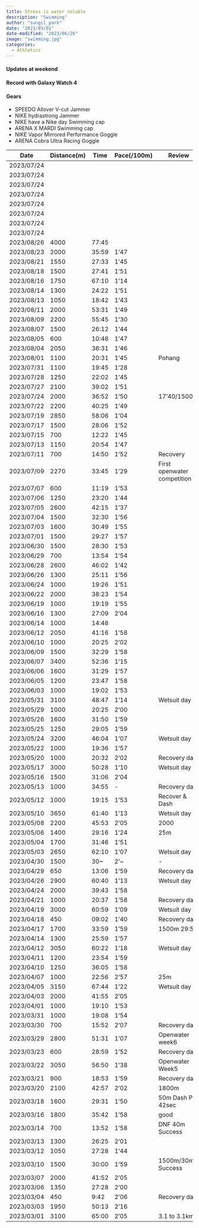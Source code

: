 ---
title: Stress is water soluble
description: "Swimming"
author: "sungil_park"
date: "2023/03/01"
date-modified: "2023/06/26"
image: "swimming.jpg"
categories:
  - Athletics
---

#### Updates at weekend

#### Record with Galaxy Watch 4

#### Gears

-   SPEEDO Allover V-cut Jammer
-   NIKE hydrastrong Jammer
-   NIKE have a Nike day Swimming cap
-   ARENA X MARDI Swimming cap
-   NIKE Vapor Mirrored Performance Goggle
-   ARENA Cobra Ultra Racing Goggle

| Date       | Distance(m) | Time  | Pace(/100m) | Review              |
|------------|-------------|-------|-------------|---------------------|
|2023/07/24|||||
|2023/07/24|||||
|2023/07/24|||||
|2023/07/24|||||
|2023/07/24|||||
|2023/07/24|||||
|2023/07/24|||||
|2023/07/24|||||
|2023/08/26|4000|77:45|||
|2023/08/23|2000|35:59|1'47||
|2023/08/21|1550|27:33|1'45||
|2023/08/18|1500|27:41|1'51||
|2023/08/16|1750|67:10|1'14||
|2023/08/14|1300|24:22|1'51||
|2023/08/13|1050|18:42|1'43||
|2023/08/11|2000|53:31|1'49||
|2023/08/09|2200|55:45|1'30||
|2023/08/07|1500|26:12|1'44||
|2023/08/05|600|10:48|1'47||
|2023/08/04|2050|36:31|1'46||
|2023/08/01|1100|20:31|1'45|Pohang|
|2023/07/31|1100|19:45|1'28||
|2023/07/28|1250|22:02|1'45||
|2023/07/27|2100|39:02|1'51||
|2023/07/24|2000|36:52|1'50|17'40/1500m|
|2023/07/22|2200|40:25|1'49||
|2023/07/19|2850|58:06|1'04||
|2023/07/17|1500|28:06|1'52||
|2023/07/15|700|12:22|1'45||
|2023/07/13|1150|20:54|1'47||
|2023/07/11|700|14:50|1'52|Recovery|
|2023/07/09|2270|33:45|1'29|First openwater competition|
|2023/07/07|600|11:19|1'53||
|2023/07/06|1250|23:20|1'44||
|2023/07/05|2600|42:15|1'37||
|2023/07/04|1500|32:30|1'56||
|2023/07/03|1600|30:49|1'55||
|2023/07/01|1500|29:27|1'57||
|2023/06/30|1500|28:30|1'53||
|2023/06/29|700|13:54|1'54||
| 2023/06/28 | 2600        | 46:02 | 1'42        |                     |
| 2023/06/26 | 1300        | 25:11 | 1'56        |                     |
| 2023/06/24 | 1000        | 19:26 | 1'51        |                     |
| 2023/06/22 | 2000        | 38:23 | 1'54        |                     |
| 2023/06/19 | 1000        | 19:19 | 1'55        |                     |
| 2023/06/16 | 1300        | 27:09 | 2'04        |                     |
| 2023/06/14 | 1000        | 14:48 |             |                     |
| 2023/06/12 | 2050        | 41:16 | 1'58        |                     |
| 2023/06/10 | 1000        | 20:25 | 2'02        |                     |
| 2023/06/09 | 1500        | 32:29 | 1'58        |                     |
| 2023/06/07 | 3400        | 52:36 | 1'15        |                     |
| 2023/06/06 | 1600        | 31:29 | 1'57        |                     |
| 2023/06/05 | 1200        | 23:47 | 1'58        |                     |
| 2023/06/03 | 1000        | 19:02 | 1'53        |                     |
| 2023/05/31 | 3100        | 48:47 | 1'14        | Wetsuit day 9       |
| 2023/05/29 | 1000        | 20:25 | 2'00        |                     |
| 2023/05/26 | 1600        | 31:50 | 1'59        |                     |
| 2023/05/25 | 1250        | 29:05 | 1'59        |                     |
| 2023/05/24 | 3200        | 46:04 | 1'07        | Wetsuit day 8       |
| 2023/05/22 | 1000        | 19:36 | 1'57        |                     |
| 2023/05/20 | 1000        | 20:32 | 2'02        | Recovery day        |
| 2023/05/17 | 3000        | 50:28 | 1'10        | Wetsuit day 7       |
| 2023/05/16 | 1500        | 31:06 | 2'04        |                     |
| 2023/05/13 | 1000        | 34:55 | \-          | Recovery day        |
| 2023/05/12 | 1000        | 19:15 | 1'53        | Recover & Dash      |
| 2023/05/10 | 3650        | 61:40 | 1'13        | Wetsuit day 6       |
| 2023/05/08 | 2200        | 45:53 | 2'05        | 2000                |
| 2023/05/06 | 1400        | 29:16 | 1'24        | 25m                 |
| 2023/05/04 | 1700        | 31:46 | 1'51        |                     |
| 2023/05/03 | 2650        | 62:10 | 1'07        | Wetsuit day 5       |
| 2023/04/30 | 1500        | 30\~  | 2'\~        | \-                  |
| 2023/04/29 | 650         | 13:06 | 1'59        | Recovery day        |
| 2023/04/26 | 2900        | 60:40 | 1'13        | Wetsuit day 4       |
| 2023/04/24 | 2000        | 39:43 | 1'58        |                     |
| 2023/04/21 | 1000        | 20:37 | 1'58        | Recovery day        |
| 2023/04/19 | 3000        | 60:59 | 1'09        | Wetsuit day 3       |
| 2023/04/18 | 450         | 09:02 | 1'40        | Recovery day        |
| 2023/04/17 | 1700        | 33:59 | 1'59        | 1500m 29:56         |
| 2023/04/14 | 1300        | 25:59 | 1'57        |                     |
| 2023/04/12 | 3050        | 60:22 | 1'18        | Wetsuit day 2       |
| 2023/04/11 | 1200        | 23:54 | 1'59        |                     |
| 2023/04/10 | 1250        | 36:05 | 1'58        |                     |
| 2023/04/07 | 1000        | 22:56 | 2'57        | 25m                 |
| 2023/04/05 | 3150        | 67:44 | 1'22        | Wetsuit day 1       |
| 2023/04/03 | 2000        | 41:55 | 2'05        |                     |
| 2023/04/01 | 1000        | 19:10 | 1'53        |                     |
| 2023/03/31 | 1000        | 19:08 | 1'54        |                     |
| 2023/03/30 | 700         | 15:52 | 2'07        | Recovery day        |
| 2023/03/29 | 2800        | 51:31 | 1'07        | Openwater week6     |
| 2023/03/23 | 600         | 28:59 | 1'52        | Recovery day        |
| 2023/03/22 | 3050        | 56:50 | 1'38        | Openwater Week5     |
| 2023/03/21 | 900         | 18:53 | 1'59        | Recovery day        |
| 2023/03/20 | 2100        | 42:57 | 2'02        | 1800m               |
| 2023/03/18 | 1600        | 29:31 | 1'50        | 50m Dash PR 42sec   |
| 2023/03/16 | 1800        | 35:42 | 1'58        | good                |
| 2023/03/14 | 700         | 13:52 | 1'58        | DNF 40m Success     |
| 2023/03/13 | 1300        | 26:25 | 2'01        |                     |
| 2023/03/12 | 1050        | 27:28 | 1'44        |                     |
| 2023/03/10 | 1500        | 30:00 | 1'59        | 1500m/30min Success |
| 2023/03/07 | 2000        | 41:52 | 2'05        |                     |
| 2023/03/06 | 1350        | 27:28 | 2'00        |                     |
| 2023/03/04 | 450         | 9:42  | 2'06        | Recovery day        |
| 2023/03/03 | 1950        | 50:13 | 2'16        |                     |
| 2023/03/01 | 3100        | 65:00 | 2'05        | 3.1 to 3.1km        |
